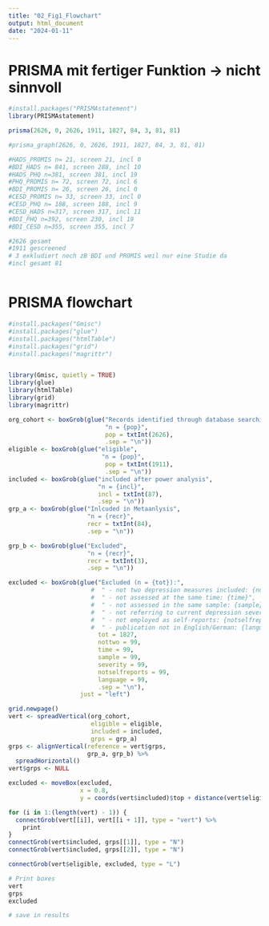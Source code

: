 ```yaml
---
title: "02_Fig1_Flowchart"
output: html_document
date: "2024-01-11"
---
```

# PRISMA mit fertiger Funktion -> nicht sinnvoll
```r

#install.packages("PRISMAstatement")
library(PRISMAstatement)

prisma(2626, 0, 2626, 1911, 1827, 84, 3, 81, 81)

#prisma_graph(2626, 0, 2626, 1911, 1827, 84, 3, 81, 81)

#HADS_PROMIS n= 21, screen 21, incl 0
#BDI_HADS n= 841, screen 288, incl 10
#HADS_PHQ n=381, screen 381, incl 19
#PHQ_PROMIS n= 72, screen 72, incl 6
#BDI_PROMIS n= 26, screen 26, incl 0
#CESD_PROMIS n= 33, screen 33, incl 0
#CESD_PHQ n= 188, screen 188, incl 9
#CESD_HADS n=317, screen 317, incl 11
#BDI_PHQ n=392, screen 230, incl 19
#BDI_CESD n=355, screen 355, incl 7

#2626 gesamt
#1911 gescreened 
# 3 exkludiert noch zB BDI und PROMIS weil nur eine Studie da 
#incl gesamt 81



```


# PRISMA flowchart
```r
#install.packages("Gmisc")
#install.packages("glue")
#install.packages("htmlTable")
#install.packages("grid")
#install.packages("magrittr")


library(Gmisc, quietly = TRUE)
library(glue)
library(htmlTable)
library(grid)
library(magrittr)

org_cohort <- boxGrob(glue("Records identified through database searching (Medline (Ovid) and Embase",
                           "n = {pop}",
                           pop = txtInt(2626),
                           .sep = "\n"))
eligible <- boxGrob(glue("eligible",
                          "n = {pop}",
                           pop = txtInt(1911),
                           .sep = "\n"))
included <- boxGrob(glue("included after power analysis",
                         "n = {incl}",
                         incl = txtInt(87),
                         .sep = "\n"))
grp_a <- boxGrob(glue("Inlcuded in Metaanlysis",
                      "n = {recr}",
                      recr = txtInt(84),
                      .sep = "\n"))

grp_b <- boxGrob(glue("Excluded",
                      "n = {recr}",
                      recr = txtInt(3),
                      .sep = "\n"))

excluded <- boxGrob(glue("Excluded (n = {tot}):",
                       #  " - not two depression measures included: {nottwo}",
                       #  " - not assessed at the same time: {time}",
                       #  " - not assessed in the same sample: {sample}",
                       #  " - not referring to current depression severity: {severity}",
                       #  " - not employed as self-reports: {notselfreports}",
                       #  " - publication not in English/German: {language}",
                         tot = 1827,
                         nottwo = 99,
                         time = 99,
                         sample = 99,
                         severity = 99,
                         notselfreports = 99,
                         language = 99,
                         .sep = "\n"),
                    just = "left")

grid.newpage()
vert <- spreadVertical(org_cohort,
                       eligible = eligible,
                       included = included,
                       grps = grp_a)
grps <- alignVertical(reference = vert$grps,
                      grp_a, grp_b) %>%
  spreadHorizontal()
vert$grps <- NULL

excluded <- moveBox(excluded,
                    x = 0.8,
                    y = coords(vert$included)$top + distance(vert$eligible, vert$included, half = TRUE, center = FALSE))

for (i in 1:(length(vert) - 1)) {
  connectGrob(vert[[i]], vert[[i + 1]], type = "vert") %>%
    print
}
connectGrob(vert$included, grps[[1]], type = "N")
connectGrob(vert$included, grps[[2]], type = "N")

connectGrob(vert$eligible, excluded, type = "L")

# Print boxes
vert
grps
excluded

# save in results

```
